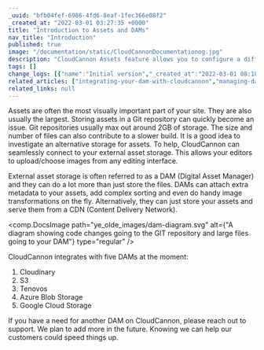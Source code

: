 ```yaml
---
_uuid: "bfb04fef-6986-4fd6-8eaf-1fec366e08f2"
_created_at: "2022-03-01 03:27:35 +0000"
title: "Introduction to Assets and DAMs"
nav_title: "Introduction"
published: true
image: "/documentation/static/CloudCannonDocumentationog.jpg"
description: "CloudCannon Assets feature allows you to configure a different platform (DAM) that stores images and documents (e.g. S3, Cloudinary)"
tags: []
change_logs: [{"name":"Initial version","_created_at":"2022-03-01 08:18:46 +0000"}]
related_articles: ["integrating-your-dam-with-cloudcannon","managing-dams-on-your-organisaiton","creating-an-s3-dam","creating-a-tenovos-dam","creating-a-cloudinary-dam"]
related_links: null
---
```


Assets are often the most visually important part of your site. They are also usually the largest. Storing assets in a Git repository can quickly become an issue. Git repositories usually max out around 2GB of storage. The size and number of files can also contribute to a slower build. It is a good idea to investigate an alternative storage for assets. To help, CloudCannon can seamlessly connect to your external asset storage. This allows your editors to upload/choose images from any editing interface.

External asset storage is often referred to as a DAM (Digital Asset Manager) and they can do a lot more than just store the files. DAMs can attach extra metadata to your assets, add complex sorting and even do handy image transformations on the fly. Alternatively, they can just store your assets and serve them from a CDN (Content Delivery Network).

<comp.DocsImage path="ye_olde_images/dam-diagram.svg" alt={"A diagram showing code changes going to the GIT repository and large files going to your DAM"} type="regular" />

CloudCannon integrates with five DAMs at the moment:

1. Cloudinary
2. S3
3. Tenovos
4. Azure Blob Storage
5. Google Cloud Storage

If you have a need for another DAM on CloudCannon, please reach out to support. We plan to add more in the future. Knowing we can help our customers could speed things up.
